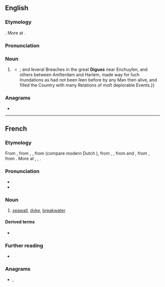 {{also|digué}}
==English==

===Etymology===
{{bor+|en|fr|digue}}. More at {{m|en|dike}}.

===Pronunciation===
{{rfp|en}}

===Noun===
{{en-noun}}

# {{lb|en|obsolete}} {{alternative form of|en|dike}}
#* {{quote-book|en
|year=1672-1679
|author={{w|Sir William Temple, 1st Baronet|William Temple}}
|title=Memoirs
|page=408
|pageurl=https://archive.org/details/worksofsirwillia01temp/page/408/mode/2up
|passage=In November this Year, happen'd a Storm at North-Weſt{{...|, with a Spring-Tide, ſo violent, as gave Apprehenſions of ſome Loſs irrecoverable to the Province of Holland}}; and ſeveral Breaches in the great '''Digues''' near Enchuyſen, and others between Amſterdam and Harlem, made way for ſuch Inundations as had not been ſeen before by any Man then alive, and filled the Country with many Relations of moſt deplorable Events.}}

===Anagrams===
* {{anagrams|en|a=degiu|Guide|guide|iudge}}

----

==French==

===Etymology===
From {{uder|fr|frm|digue}}, from {{uder|fr|fro|dike}}, {{m|fro|diic}}, from {{uder|fr|dum|dijc}} (compare modern Dutch {{m|nl|dijk}}), from {{uder|fr|odt|diic}}, {{m|odt|dīc}}, from {{der|fr|frk|-}} and {{der|fr|gmw-pro|*dīk}}, from {{uder|fr|gem-pro|*dīkaz||pool}}, from {{uder|fr|ine-pro|*dʰeygʷ-||to stick, stab, pierce, dig}}. More at {{m|en|dig}}, {{m|en|dike}}, {{m|en|ditch}}.

===Pronunciation===
* {{fr-IPA}}
* {{audio|fr|LL-Q150 (fra)-0x010C-digue.wav|Audio}}

===Noun===
{{fr-noun|f}}

# [[seawall]], [[dyke]], [[breakwater]]

====Derived terms====
* {{l|fr|endiguer}}

===Further reading===
* {{R:TLFi}}

===Anagrams===
* {{l|fr|guide}}, {{l|fr|guidé}}

{{C|fr|Walls and fences}}